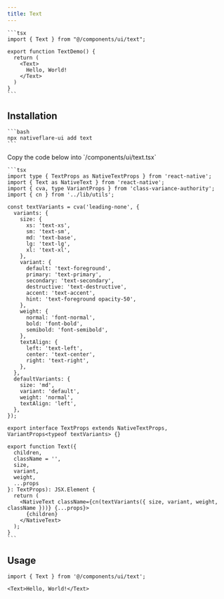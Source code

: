 ```yaml
---
title: Text
---
```



<Tabs>
  <TabItem value="preview" label="Preview" default>
    <ExpoFrame url="/ui/text" height="300" width="100%" />
  </TabItem>
  <TabItem value="code" label="Code">

    ```tsx
    import { Text } from "@/components/ui/text";

    export function TextDemo() {
      return (
        <Text>
          Hello, World!
        </Text>
      )
    }
    ```

  </TabItem>
</Tabs>

## Installation

<Tabs>
  <TabItem value="cli" label="CLI" default>

    ```bash
    npx nativeflare-ui add text
    ```

  </TabItem>
  <TabItem value="manual" label="Manual">
    Copy the code below into `/components/ui/text.tsx`

    ```tsx
    import type { TextProps as NativeTextProps } from 'react-native';
    import { Text as NativeText } from 'react-native';
    import { cva, type VariantProps } from 'class-variance-authority';
    import { cn } from '../lib/utils';

    const textVariants = cva('leading-none', {
      variants: {
        size: {
          xs: 'text-xs',
          sm: 'text-sm',
          md: 'text-base',
          lg: 'text-lg',
          xl: 'text-xl',
        },
        variant: {
          default: 'text-foreground',
          primary: 'text-primary',
          secondary: 'text-secondary',
          destructive: 'text-destructive',
          accent: 'text-accent',
          hint: 'text-foreground opacity-50',
        },
        weight: {
          normal: 'font-normal',
          bold: 'font-bold',
          semibold: 'font-semibold',
        },
        textAlign: {
          left: 'text-left',
          center: 'text-center',
          right: 'text-right',
        },
      },
      defaultVariants: {
        size: 'md',
        variant: 'default',
        weight: 'normal',
        textAlign: 'left',
      },
    });

    export interface TextProps extends NativeTextProps, VariantProps<typeof textVariants> {}

    export function Text({
      children,
      className = '',
      size,
      variant,
      weight,
      ...props
    }: TextProps): JSX.Element {
      return (
        <NativeText className={cn(textVariants({ size, variant, weight, className }))} {...props}>
          {children}
        </NativeText>
      );
    }
    ```

  </TabItem>
</Tabs>

## Usage

```tsx
import { Text } from '@/components/ui/text';
```

```tsx
<Text>Hello, World!</Text>
```
